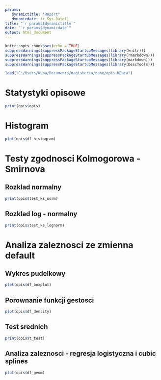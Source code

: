 ```yaml
---
params:
   dynamictitle: "Raport"
   dynamicdate: !r Sys.Date()
title: "`r params$dynamictitle`"
date: "`r params$dynamicdate`"
output: html_document
---
```


```r
knitr::opts_chunk$set(echo = TRUE)
suppressWarnings(suppressPackageStartupMessages(library(knitr)))
suppressWarnings(suppressPackageStartupMessages(library(rmarkdown)))
suppressWarnings(suppressPackageStartupMessages(library(markdown)))
suppressWarnings(suppressPackageStartupMessages(library(DescTools)))
```

```r
load("C:/Users/Kuba/Documents/magisterka/dane/opis.RData")
```

# Statystyki opisowe

```r
print(opis$opis)
```

# Histogram

```r
plot(opis$df_histogram)
```

# Testy zgodnosci Kolmogorowa - Smirnova

## Rozklad normalny

```r
print(opis$test_ks_norm)
```

## Rozklad log - normalny

```r
print(opis$test_ks_lognorm)
```

# Analiza zaleznosci ze zmienna **default**

## Wykres pudelkowy

```r
plot(opis$df_boxplot)
```

## Porownanie funkcji gestosci

```r
plot(opis$df_density)
```

## Test srednich

```r
print(opis$t_test)
```

## Analiza zaleznosci - regresja logistyczna i cubic splines

```r
plot(opis$df_geom)
```


